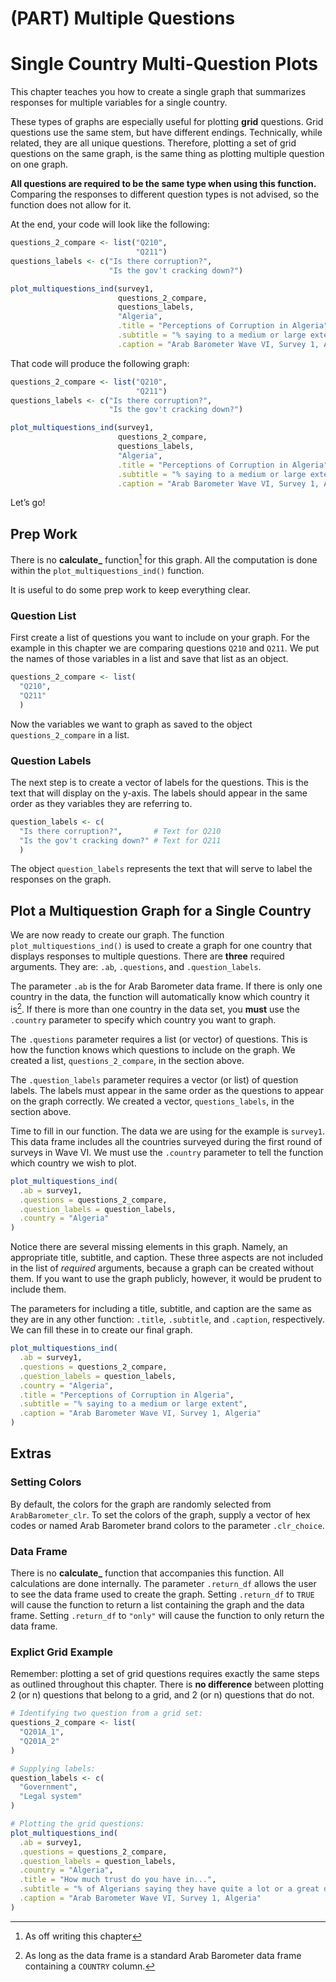 # (PART) Multiple Questions {-}

# Single Country Multi-Question Plots

This chapter teaches you how to create a single graph that summarizes responses for multiple variables for a single country. 

These types of graphs are especially useful for plotting **grid** questions. Grid questions use the same stem, but have different endings. Technically, while related, they are all unique questions. Therefore, plotting a set of grid questions on the same graph, is the same thing as plotting multiple question on one graph.

**All questions are required to be the same type when using this function.** Comparing the responses to different question types is not advised, so the function does not allow for it.

At the end, your code will look like the following:

```r

questions_2_compare <- list("Q210",
                            "Q211")
questions_labels <- c("Is there corruption?",
                      "Is the gov't cracking down?")

plot_multiquestions_ind(survey1,
                        questions_2_compare,
                        questions_labels,
                        "Algeria",
                        .title = "Perceptions of Corruption in Algeria",
                        .subtitle = "% saying to a medium or large extent",
                        .caption = "Arab Barometer Wave VI, Survey 1, Algeria")

```

That code will produce the following graph:


```r

questions_2_compare <- list("Q210",
                            "Q211")
questions_labels <- c("Is there corruption?",
                      "Is the gov't cracking down?")

plot_multiquestions_ind(survey1,
                        questions_2_compare,
                        questions_labels,
                        "Algeria",
                        .title = "Perceptions of Corruption in Algeria",
                        .subtitle = "% saying to a medium or large extent",
                        .caption = "Arab Barometer Wave VI, Survey 1, Algeria")
```

Let's go!

## Prep Work

There is no **calculate_** function^[As off writing this chapter] for this graph. All the computation is done within the `plot_multiquestions_ind()` function.

It is useful to do some prep work to keep everything clear.

### Question List

First create a list of questions you want to include on your graph. For the example in this chapter we are comparing questions `Q210` and `Q211`. We put the names of those variables in a list and save that list as an object.

```r

questions_2_compare <- list(
  "Q210",
  "Q211"
  )

```

Now the variables we want to graph as saved to the object `questions_2_compare` in a list.

### Question Labels

The next step is to create a vector of labels for the questions. This is the text that will display on the y-axis. The labels should appear in the same order as they variables they are referring to.

```r

question_labels <- c(
  "Is there corruption?",       # Text for Q210
  "Is the gov't cracking down?" # Text for Q211
  )

```

The object `question_labels` represents the text that will serve to label the responses on the graph.

## Plot a Multiquestion Graph for a Single Country

We are now ready to create our graph. The function `plot_multiquestions_ind()` is used to create a graph for one country that displays responses to multiple questions. There are **three** required arguments. They are: `.ab`, `.questions`, and `.question_labels`.

The parameter `.ab` is the for Arab Barometer data frame. If there is only one country in the data, the function will automatically know which country it is^[As long as the data frame is a standard Arab Barometer data frame containing a `COUNTRY` column.]. If there is more than one country in the data set, you __must__ use the `.country` parameter to specify which country you want to graph.

The `.questions` parameter requires a list (or vector) of questions. This is how the function knows which questions to include on the graph. We created a list, `questions_2_compare`, in the section above.

The `.question_labels` parameter requires a vector (or list) of question labels. The labels must appear in the same order as the questions to appear on the graph correctly. We created a vector, `questions_labels`, in the section above.

Time to fill in our function. The data we are using for the example is `survey1`. This data frame includes all the countries surveyed during the first round of surveys in Wave VI. We must use the `.country` parameter to tell the function which country we wish to plot.

```r

plot_multiquestions_ind(
  .ab = survey1,
  .questions = questions_2_compare,
  .question_labels = question_labels,
  .country = "Algeria"
)

```

Notice there are several missing elements in this graph. Namely, an appropriate title, subtitle, and caption. These three aspects are not included in the list of *required* arguments, because a graph can be created without them. If you want to use the graph publicly, however, it would be prudent to include them.

The parameters for including a title, subtitle, and caption are the same as they are in any other function: `.title`, `.subtitle`, and `.caption`, respectively. We can fill these in to create our final graph.

```r

plot_multiquestions_ind(
  .ab = survey1,
  .questions = questions_2_compare,
  .question_labels = question_labels,
  .country = "Algeria",
  .title = "Perceptions of Corruption in Algeria",
  .subtitle = "% saying to a medium or large extent",
  .caption = "Arab Barometer Wave VI, Survey 1, Algeria"
)

```

## Extras

### Setting Colors

By default, the colors for the graph are randomly selected from `ArabBarometer_clr`. To set the colors of the graph, supply a vector of hex codes or named Arab Barometer brand colors to the parameter `.clr_choice`.

### Data Frame

There is no **calculate_** function that accompanies this function. All calculations are done internally. The parameter `.return_df` allows the user to see the data frame used to create the graph. Setting `.return_df` to `TRUE` will cause the function to return a list containing the graph and the data frame. Setting `.return_df` to `"only"` will cause the function to only return the data frame.

### Explict Grid Example

Remember: plotting a set of grid questions requires exactly the same steps as outlined throughout this chapter. There is **no difference** between plotting 2 (or n) questions that belong to a grid, and 2 (or n) questions that do not.

```r

# Identifying two question from a grid set:
questions_2_compare <- list(
  "Q201A_1",
  "Q201A_2"
)

# Supplying labels:
question_labels <- c(
  "Government",
  "Legal system"
)

# Plotting the grid questions:
plot_multiquestions_ind(
  .ab = survey1,
  .questions = questions_2_compare,
  .question_labels = question_labels,
  .country = "Algeria",
  .title = "How much trust do you have in...",
  .subtitle = "% of Algerians saying they have quite a lot or a great deal",
  .caption = "Arab Barometer Wave VI, Survey 1, Algeria"
)

```

